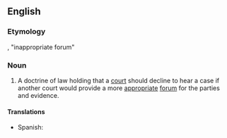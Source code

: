 ==English==

===Etymology===
{{etyl|la|en}}, "inappropriate forum"

===Noun===
{{en-noun|-|head=forum non conveniens}}

# {{lb|en|legal}} A doctrine of law holding that a [[court]] should decline to hear a case if another court would provide a more [[appropriate]] [[forum]] for the parties and evidence.

====Translations====
{{trans-top|doctrine of law}}
* Spanish: {{t|es|derecho del tribunal de rehusar jurisdicción|m}}
{{trans-mid}}
{{trans-bottom}}